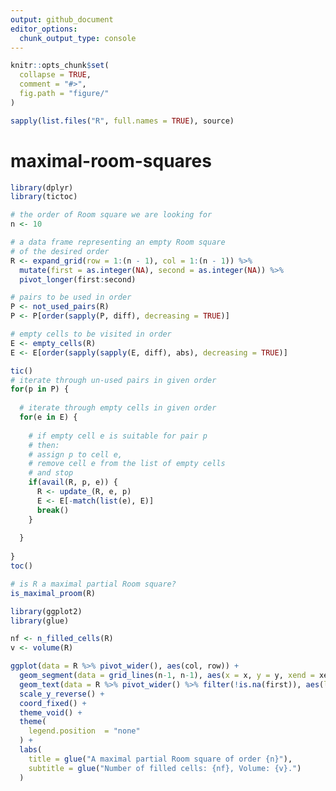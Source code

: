 ```yaml
---
output: github_document
editor_options: 
  chunk_output_type: console
---
```


<!-- README.md is generated from README.Rmd. Please edit that file -->

```r
knitr::opts_chunk$set(
  collapse = TRUE,
  comment = "#>",
  fig.path = "figure/"
)

sapply(list.files("R", full.names = TRUE), source)
```

# maximal-room-squares

<!-- badges: start -->
<!-- badges: end -->

```r
library(dplyr)
library(tictoc)

# the order of Room square we are looking for
n <- 10

# a data frame representing an empty Room square
# of the desired order
R <- expand_grid(row = 1:(n - 1), col = 1:(n - 1)) %>%
  mutate(first = as.integer(NA), second = as.integer(NA)) %>%
  pivot_longer(first:second)

# pairs to be used in order
P <- not_used_pairs(R)
P <- P[order(sapply(P, diff), decreasing = TRUE)]

# empty cells to be visited in order
E <- empty_cells(R)
E <- E[order(sapply(sapply(E, diff), abs), decreasing = TRUE)]

tic()
# iterate through un-used pairs in given order
for(p in P) {
  
  # iterate through empty cells in given order
  for(e in E) {
    
    # if empty cell e is suitable for pair p
    # then:
    # assign p to cell e,
    # remove cell e from the list of empty cells
    # and stop
    if(avail(R, p, e)) {
      R <- update_(R, e, p)
      E <- E[-match(list(e), E)]
      break()
    }
    
  }
  
}
toc()
```

```r
# is R a maximal partial Room square?
is_maximal_proom(R)
```

```r
library(ggplot2)
library(glue)

nf <- n_filled_cells(R)
v <- volume(R)

ggplot(data = R %>% pivot_wider(), aes(col, row)) +
  geom_segment(data = grid_lines(n-1, n-1), aes(x = x, y = y, xend = xend, yend = yend), size = .1) +
  geom_text(data = R %>% pivot_wider() %>% filter(!is.na(first)), aes(label = paste(first, second, sep = ","))) +
  scale_y_reverse() +
  coord_fixed() + 
  theme_void() +
  theme(
    legend.position  = "none"
  ) +
  labs(
    title = glue("A maximal partial Room square of order {n}"),
    subtitle = glue("Number of filled cells: {nf}, Volume: {v}.")
  )
```

